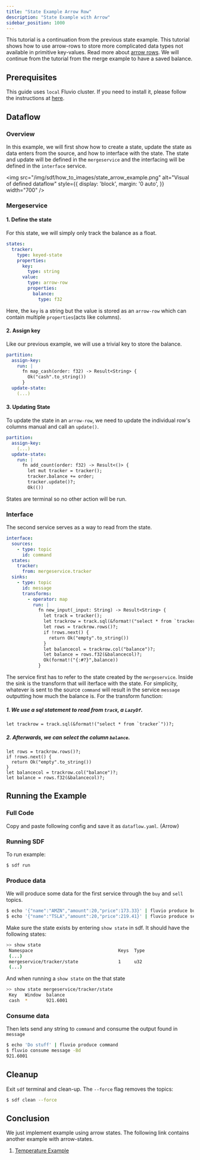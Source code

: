 ```yaml
---
title: "State Example Arrow Row"
description: "State Example with Arrow"
sidebar_position: 1000
---
```



This tutorial is a continuation from the previous state example. This tutorial shows how to use arrow-rows to store more complicated data types not available in primitive key-values. Read more about [arrow rows][arrow]. We will continue from the tutorial from the merge example to have a saved balance.

## Prerequisites

This guide uses `local` Fluvio cluster. If you need to install it, please follow the instructions at [here][installation].

## Dataflow

### Overview
In this example, we will first show how to create a state, update the state as data enters from the source, and how to interface with the state. The state and update will be defined in the `mergeservice` and the interfacing will be defined in the `interface` service.

<img src="/img/sdf/how_to_images/state_arrow_example.png" alt="Visual of defined dataflow"  style={{ display: 'block', margin: '0 auto', }} width="700" />

### Mergeservice

#### 1. Define the state

For this state, we will simply only track the balance as a float.

```YAML
states:
  tracker: 
    type: keyed-state
    properties:
      key: 
        type: string
      value: 
        type: arrow-row
        properties:
          balance:
            type: f32
```

Here, the `key` is a string but the value is stored as an `arrow-row` which can contain multiple `properties`(acts like columns).

#### 2. Assign key
Like our previous example, we will use a trivial key to store the balance. 
```YAML
partition:
  assign-key:
    run: |
      fn map_cash(order: f32) -> Result<String> {
        Ok("cash".to_string())
      }
  update-state:
    (...)
```
#### 3. Updating State
To update the state in an `arrow-row`, we need to update the individual row's columns manual and call an `update()`.
```YAML
partition:
  assign-key:
    (...)
  update-state:
    run: |
      fn add_count(order: f32) -> Result<()> {
        let mut tracker = tracker();
        tracker.balance += order; 
        tracker.update()?;
        Ok(())
```

States are terminal so no other action will be run.

### Interface
The second service serves as a way to read from the state.

```YAML
interface:
  sources:
    - type: topic
      id: command
  states:
    tracker:
      from: mergeservice.tracker
  sinks:
    - type: topic
      id: message
      transforms:
        - operator: map 
          run: |
            fn new_input(_input: String) -> Result<String> {
              let track = tracker();
              let trackrow = track.sql(&format!("select * from `tracker`"))?;
              let rows = trackrow.rows()?;
              if !rows.next() {
                return Ok("empty".to_string())
              }
              let balancecol = trackrow.col("balance")?;
              let balance = rows.f32(&balancecol)?;
              Ok(format!("{:#?}",balance))
            }
```
The service first has to refer to the state created by the `mergeservice`. Inside the sink is the transform that will iterface with the state. For simplicity, whatever is sent to the source `command` will result in the service `message` outputting how much the balance is. For the transform function:
##### 1. We use a sql statement to read from `track`, a `LazyDf`.  
```
let trackrow = track.sql(&format!("select * from `tracker`"))?;
```
##### 2. Afterwards, we can select the column `balance`.
```
let rows = trackrow.rows()?;
if !rows.next() {
  return Ok("empty".to_string())
}
let balancecol = trackrow.col("balance")?;
let balance = rows.f32(&balancecol)?;
```


## Running the Example
### Full Code
Copy and paste following config and save it as `dataflow.yaml`.
<CodeBlock language="yaml">{Arrow}</CodeBlock>

### Running SDF
To run example:
```bash copy="cmd"
$ sdf run
```

### Produce data
We will produce some data for the first service through the `buy` and `sell` topics. 
```bash copy="cmd"
$ echo '{"name":"AMZN","amount":20,"price":173.33}' | fluvio produce buy
$ echo '{"name":"TSLA","amount":20,"price":219.41}' | fluvio produce sell
```
Make sure the state exists by entering `show state` in sdf. It should have the following states:
```bash copy="cmd"
>> show state
 Namespace                                Keys  Type   
 (...)
 mergeservice/tracker/state               1     u32    
 (...)
```
And when running a `show state` on the that state
```bash copy="cmd"
>> show state mergeservice/tracker/state
 Key   Window  balance  
 cash  *       921.6001
```

### Consume data
Then lets send any string to `command` and consume the output found in `message`
```bash copy="cmd"
$ echo 'Do stuff' | fluvio produce command
$ fluvio consume message -Bd
921.6001
```

## Cleanup

Exit `sdf` terminal and clean-up. The `--force` flag removes the topics:

```bash copy="cmd"
$ sdf clean --force
```


## Conclusion

We just implement example using arrow states. The following link contains another example with arrow-states.
1. [Temperature Example][github_arrow_1]


[installation]: /docs/fluvio/quickstart#install-fluvio
[arrow]: ../concepts/sql.mdx#dataframe-states
[github_arrow_1]: https://github.com/infinyon/stateful-dataflows-examples/tree/main/primitives/update-state